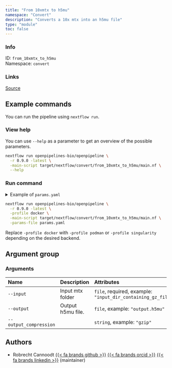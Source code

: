 ```yaml
---
title: "From 10xmtx to h5mu"
namespace: "Convert"
description: "Converts a 10x mtx into an h5mu file"
type: "module"
toc: false
---
```


::: {.column-margin}

### Info

ID: `from_10xmtx_to_h5mu`  
Namespace: `convert`

### Links
[Source](https://github.com/openpipelines-bio/openpipeline/blob/0.9.0/./src/convert/from_10xmtx_to_h5mu){.btn-action .btn-sm .btn-info .btn role="button"}

:::



## Example commands

You can run the pipeline using `nextflow run`.

### View help

You can use `--help` as a parameter to get an overview of the possible parameters.

```bash
nextflow run openpipelines-bio/openpipeline \
  -r 0.9.0 -latest \
  -main-script target/nextflow/convert/from_10xmtx_to_h5mu/main.nf \
  --help
```

### Run command

<details>
<summary>Example of `params.yaml`</summary>
```yaml
# Arguments
input: # please fill in - example: "input_dir_containing_gz_files"
# output: "$id.$key.output.h5mu"
# output_compression: "gzip"

# Nextflow input-output arguments
publish_dir: # please fill in - example: "output/"
# param_list: "my_params.yaml"
```
</details>

```bash
nextflow run openpipelines-bio/openpipeline \
  -r 0.9.0 -latest \
  -profile docker \
  -main-script target/nextflow/convert/from_10xmtx_to_h5mu/main.nf \
  -params-file params.yaml
```

:::{.callout-note}
Replace `-profile docker` with `-profile podman` or `-profile singularity` depending on the desired backend.
:::

## Argument group

### Arguments

|Name                   |Description       |Attributes                                                   |
|:----------------------|:-----------------|:------------------------------------------------------------|
|`--input`              |Input mtx folder  |`file`, required, example: `"input_dir_containing_gz_files"` |
|`--output`             |Output h5mu file. |`file`, example: `"output.h5mu"`                             |
|`--output_compression` |                  |`string`, example: `"gzip"`                                  |

## Authors


  * Robrecht Cannoodt [{{< fa brands github >}}](https://github.com/rcannood) [{{< fa brands orcid >}}](https://orcid.org/0000-0003-3641-729X) [{{< fa brands linkedin >}}](https://linkedin.com/in/robrechtcannoodt) (maintainer)
